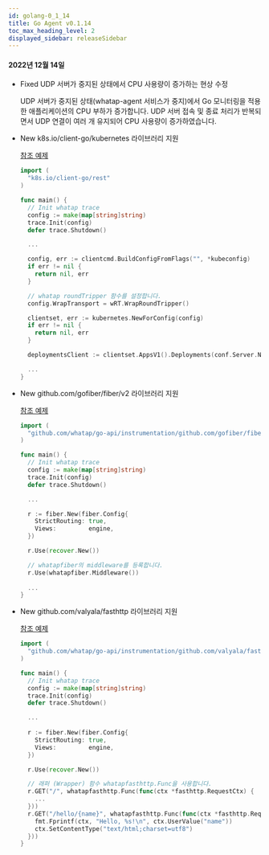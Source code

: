```yaml
---
id: golang-0_1_14
title: Go Agent v0.1.14
toc_max_heading_level: 2
displayed_sidebar: releaseSidebar
---
```



#### 2022년 12월 14일

* <Status>Fixed</Status> UDP 서버가 중지된 상태에서 CPU 사용량이 증가하는 현상 수정

  UDP 서버가 중지된 상태(whatap-agent 서비스가 중지)에서 Go 모니터링을 적용한 애플리케이션의 CPU 부하가 증가합니다. UDP 서버 접속 및 종료 처리가 반복되면서 UDP 연결이 여러 개 유지되어 CPU 사용량이 증가하였습니다.

* <Status>New</Status> k8s.io/client-go/kubernetes 라이브러리 지원

  [참조 예제](https://github.com/whatap/go-api-example/tree/main/k8s.io/client-go/kubernetes)

  ```go title='golang'
  import (
    "k8s.io/client-go/rest"
  )

  func main() {
    // Init whatap trace
    config := make(map[string]string)
    trace.Init(config)
    defer trace.Shutdown()

    ...

    config, err := clientcmd.BuildConfigFromFlags("", *kubeconfig)
    if err != nil {
      return nil, err
    }

    // whatap roundTripper 함수를 설정합니다. 
    config.WrapTransport = wRT.WrapRoundTripper()

    clientset, err := kubernetes.NewForConfig(config)
    if err != nil {
      return nil, err
    }

    deploymentsClient := clientset.AppsV1().Deployments(conf.Server.Namespace)

    ...
  }
  ```

* <Status>New</Status> github.com/gofiber/fiber/v2 라이브러리 지원

  [참조 예제](https://github.com/whatap/go-api-example/tree/main/github.com/gofiber/fiber)

  ```go title='golang'
  import (
    "github.com/whatap/go-api/instrumentation/github.com/gofiber/fiber/v2/whatapfiber"
  )

  func main() {
    // Init whatap trace
    config := make(map[string]string)
    trace.Init(config)
    defer trace.Shutdown()

    ...

    r := fiber.New(fiber.Config{
      StrictRouting: true,
      Views:         engine,
    })

    r.Use(recover.New())

    // whatapfiber의 middleware를 등록합니다.
    r.Use(whatapfiber.Middleware())
    
    ...
  }
  ```

* <Status>New</Status> github.com/valyala/fasthttp 라이브러리 지원

  [참조 예제](https://github.com/whatap/go-api-example/tree/main/github.com/valyala/fasthttp)

  ```go title='golang'
  import (
    "github.com/whatap/go-api/instrumentation/github.com/valyala/fasthttp/whatapfasthttp"
  )

  func main() {
    // Init whatap trace
    config := make(map[string]string)
    trace.Init(config)
    defer trace.Shutdown()

    ...
      
    r := fiber.New(fiber.Config{
      StrictRouting: true,
      Views:         engine,
    })

    r.Use(recover.New())

    // 래퍼 (Wrapper) 함수 whatapfasthttp.Func을 사용합니다. 
    r.GET("/", whatapfasthttp.Func(func(ctx *fasthttp.RequestCtx) {
      ...
    }))
    r.GET("/hello/{name}", whatapfasthttp.Func(func(ctx *fasthttp.RequestCtx) {
      fmt.Fprintf(ctx, "Hello, %s!\n", ctx.UserValue("name"))
      ctx.SetContentType("text/html;charset=utf8")
    }))
  }
  ```
  